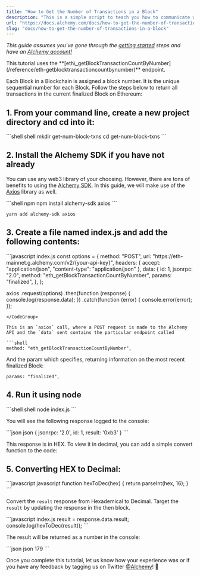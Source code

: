 ```yaml
---
title: "How to Get the Number of Transactions in a Block"
description: "This is a simple script to teach you how to communicate with the blockchain and read the number of transactions in a block."
url: "https://docs.alchemy.com/docs/how-to-get-the-number-of-transactions-in-a-block"
slug: "docs/how-to-get-the-number-of-transactions-in-a-block"
---
```


*This guide assumes you've gone through the [getting started](/docs/alchemy-quickstart-guide) steps and have an [Alchemy account!](https://dashboard.alchemy.com/signup/?a=50d2691677)*

<Info>
  This tutorial uses the **[eth\_getBlockTransactionCountByNumber](/reference/eth-getblocktransactioncountbynumber)** endpoint.
</Info>

Each Block in a Blockchain is assigned a block number. It is the unique sequential number for each Block. Follow the steps below to return all transactions in the current finalized Block on Ethereum:

## 1. From your command line, create a new project directory and cd into it:

<CodeGroup>
  ```shell shell
  mkdir get-num-block-txns
  cd get-num-block-txns
  ```
</CodeGroup>

## 2. Install the Alchemy SDK if you have not already

You can use any web3 library of your choosing. However, there are tons of benefits to using the [Alchemy SDK](/reference/alchemy-sdk-quickstart). In this guide, we will make use of the [Axios](https://www.npmjs.com/package/axios) library as well.

<CodeGroup>
  ```shell npm
  npm install alchemy-sdk axios
  ```

  ```text yarn
  yarn add alchemy-sdk axios
  ```
</CodeGroup>

## 3. Create a file named index.js and add the following contents:

<CodeGroup>
  ```javascript index.js
  const options = {
    method: "POST",
    url: "https://eth-mainnet.g.alchemy.com/v2/{your-api-key}",
    headers: { accept: "application/json", "content-type": "application/json" },
    data: {
      id: 1,
      jsonrpc: "2.0",
      method: "eth_getBlockTransactionCountByNumber",
      params: "finalized",
    },
  };

  axios
    .request(options)
    .then(function (response) {
         console.log(response.data);
    })
    .catch(function (error) {
      console.error(error);
    });
  ```
</CodeGroup>

This is an `axios` call, where a POST request is made to the Alchemy API and the `data` sent contains the particular endpoint called

```shell
method: "eth_getBlockTransactionCountByNumber",
```

And the param which specifies, returning information on the most recent finalized Block:

```shell
params: "finalized",
```

## 4. Run it using node

<CodeGroup>
  ```shell shell
  node index.js
  ```
</CodeGroup>

You will see the following response logged to the console:

<CodeGroup>
  ```json json
  { jsonrpc: '2.0', id: 1, result: '0xb3' }
  ```
</CodeGroup>

This response is in HEX. To view it in decimal, you can add a simple convert function to the code:

## 5. Converting HEX to Decimal:

<CodeGroup>
  ```javascript javascript
  function hexToDec(hex) {
    return parseInt(hex, 16);
  }
  ```
</CodeGroup>

Convert the `result` response from Hexademical to Decimal. Target the `result` by updating the response in the then block.

<CodeGroup>
  ```javascript index.js
   result = response.data.result;
   console.log(hexToDec(result));
  ```
</CodeGroup>

The result will be returned as a number in the console:

<CodeGroup>
  ```json json
  179
  ```
</CodeGroup>

Once you complete this tutorial, let us know how your experience was or if you have any feedback by tagging us on Twitter [@Alchemy](https://twitter.com/Alchemy)! 🎉
